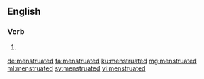==English==

===Verb===
{{head|en|verb form}}

# {{en-past of|menstruate}}

[[de:menstruated]]
[[fa:menstruated]]
[[ku:menstruated]]
[[mg:menstruated]]
[[ml:menstruated]]
[[sv:menstruated]]
[[vi:menstruated]]